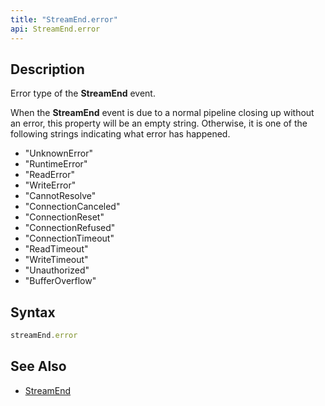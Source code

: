 ```yaml
---
title: "StreamEnd.error"
api: StreamEnd.error
---
```


## Description

Error type of the **StreamEnd** event.

When the **StreamEnd** event is due to a normal pipeline closing up without an error, this property will be an empty string. Otherwise, it is one of the following strings indicating what error has happened.

- "UnknownError"
- "RuntimeError"
- "ReadError"
- "WriteError"
- "CannotResolve"
- "ConnectionCanceled"
- "ConnectionReset"
- "ConnectionRefused"
- "ConnectionTimeout"
- "ReadTimeout"
- "WriteTimeout"
- "Unauthorized"
- "BufferOverflow"

## Syntax

``` js
streamEnd.error
```

## See Also

* [StreamEnd](/reference/api/StreamEnd)
